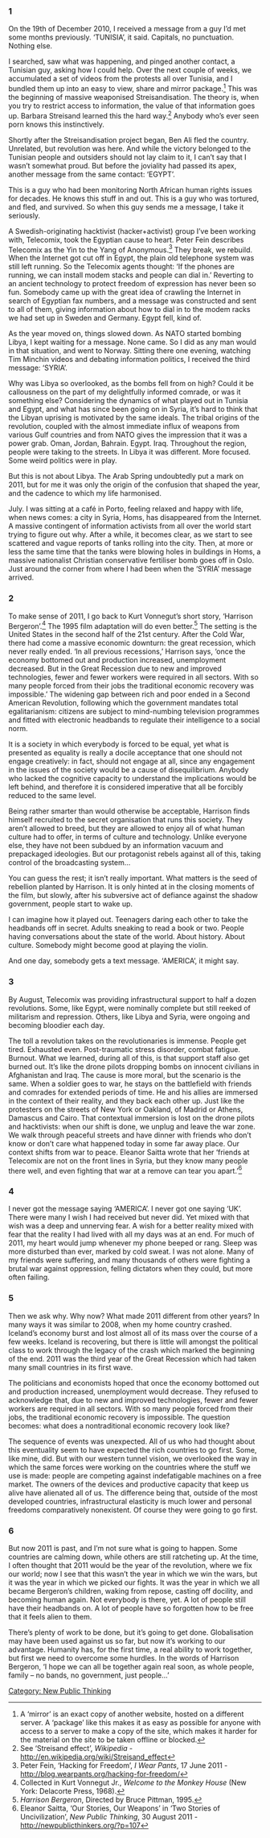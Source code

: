 ===1===

On the 19th of December 2010, I received a message from a guy I’d met some months previously. ‘TUNISIA’, it said. Capitals, no punctuation. Nothing else.

I searched, saw what was happening, and pinged another contact, a Tunisian guy, asking how I could help. Over the next couple of weeks, we accumulated a set of videos from the protests all over Tunisia, and I bundled them up into an easy to view, share and mirror package.<ref>A ‘mirror’ is an exact copy of another website, hosted on a different server. A ‘package’ like this makes it as easy as possible for anyone with access to a server to make a copy of the site, which makes it harder for the material on the site to be taken offline or blocked.</ref> This was the beginning of massive weaponised Streisandisation. The theory is, when you try to restrict access to information, the value of that information goes up. Barbara Streisand learned this the hard way.<ref>See ‘Streisand effect’, ''Wikipedia'' - http://en.wikipedia.org/wiki/Streisand_effect</ref> Anybody who’s ever seen porn knows this instinctively.

Shortly after the Streisandisation project began, Ben Ali fled the country. Unrelated, but revolution was here. And while the victory belonged to the Tunisian people and outsiders should not lay claim to it, I can’t say that I wasn’t somewhat proud. But before the joviality had passed its apex, another message from the same contact: ‘EGYPT’.

This is a guy who had been monitoring North African human rights issues for decades. He knows this stuff in and out. This is a guy who was tortured, and fled, and survived. So when this guy sends me a message, I take it seriously.

A Swedish-originating hacktivist (hacker+activist) group I’ve been working with, Telecomix, took the Egyptian cause to heart. Peter Fein describes Telecomix as the Yin to the Yang of Anonymous.<ref>Peter Fein, ‘Hacking for Freedom’, ''I Wear Pants'', 17 June 2011 - http://blog.wearpants.org/hacking-for-freedom/</ref> They break, we rebuild. When the Internet got cut off in Egypt, the plain old telephone system was still left running. So the Telecomix agents thought: ‘If the phones are running, we can install modem stacks and people can dial in.’ Reverting to an ancient technology to protect freedom of expression has never been so fun. Somebody came up with the great idea of crawling the Internet in search of Egyptian fax numbers, and a message was constructed and sent to all of them, giving information about how to dial in to the modem racks we had set up in Sweden and Germany. Egypt fell, kind of.

As the year moved on, things slowed down. As NATO started bombing Libya, I kept waiting for a message. None came. So I did as any man would in that situation, and went to Norway. Sitting there one evening, watching Tim Minchin videos and debating information politics, I received the third message: ‘SYRIA’.

Why was Libya so overlooked, as the bombs fell from on high? Could it be callousness on the part of my delightfully informed comrade, or was it something else? Considering the dynamics of what played out in Tunisia and Egypt, and what has since been going on in Syria, it’s hard to think that the Libyan uprising is motivated by the same ideals. The tribal origins of the revolution, coupled with the almost immediate influx of weapons from various Gulf countries and from NATO gives the impression that it was a power grab. Oman, Jordan, Bahrain. Egypt. Iraq. Throughout the region, people were taking to the streets. In Libya it was different. More focused. Some weird politics were in play.

But this is not about Libya. The Arab Spring undoubtedly put a mark on 2011, but for me it was only the origin of the confusion that shaped the year, and the cadence to which my life harmonised.

July. I was sitting at a café in Porto, feeling relaxed and happy with life, when news comes: a city in Syria, Homs, has disappeared from the Internet. A massive contingent of information activists from all over the world start trying to figure out why. After a while, it becomes clear, as we start to see scattered and vague reports of tanks rolling into the city. Then, at more or less the same time that the tanks were blowing holes in buildings in Homs, a massive nationalist Christian conservative fertiliser bomb goes off in Oslo. Just around the corner from where I had been when the ‘SYRIA’ message arrived.


===2===

To make sense of 2011, I go back to Kurt Vonnegut’s short story, ‘Harrison Bergeron’.<ref>Collected in Kurt Vonnegut Jr., ''Welcome to the Monkey House'' (New York: Delacorte Press, 1968).</ref> The 1995 film adaptation will do even better.<ref>''Harrison Bergeron'', Directed by Bruce Pittman, 1995.</ref> The setting is the United States in the second half of the 21st century. After the Cold War, there had come a massive economic downturn: the great recession, which never really ended. ‘In all previous recessions,’ Harrison says, ‘once the economy bottomed out and production increased, unemployment decreased. But in the Great Recession due to new and improved technologies, fewer and fewer workers were required in all sectors. With so many people forced from their jobs the traditional economic recovery was impossible.’ The widening gap between rich and poor ended in a Second American Revolution, following which the government mandates total egalitarianism: citizens are subject to mind-numbing television programmes and fitted with electronic headbands to regulate their intelligence to a social norm.

It is a society in which everybody is forced to be equal, yet what is presented as equality is really a docile acceptance that one should not engage creatively: in fact, should not engage at all, since any engagement in the issues of the society would be a cause of disequilibrium. Anybody who lacked the cognitive capacity to understand the implications would be left behind, and therefore it is considered imperative that all be forcibly reduced to the same level.

Being rather smarter than would otherwise be acceptable, Harrison finds himself recruited to the secret organisation that runs this society. They aren’t allowed to breed, but they are allowed to enjoy all of what human culture had to offer, in terms of culture and technology. Unlike everyone else, they have not been subdued by an information vacuum and prepackaged ideologies. But our protagonist rebels against all of this, taking control of the broadcasting system...

You can guess the rest; it isn’t really important. What matters is the seed of rebellion planted by Harrison. It is only hinted at in the closing moments of the film, but slowly, after his subversive act of defiance against the shadow government, people start to wake up.

I can imagine how it played out. Teenagers daring each other to take the headbands off in secret. Adults sneaking to read a book or two. People having conversations about the state of the world. About history. About culture. Somebody might become good at playing the violin.

And one day, somebody gets a text message. ‘AMERICA’, it might say.


===3===

By August, Telecomix was providing infrastructural support to half a dozen revolutions. Some, like Egypt, were nominally complete but still reeked of militarism and repression. Others, like Libya and Syria, were ongoing and becoming bloodier each day.

The toll a revolution takes on the revolutionaries is immense. People get tired. Exhausted even. Post-traumatic stress disorder, combat fatigue. Burnout. What we learned, during all of this, is that support staff also get burned out. It’s like the drone pilots dropping bombs on innocent civilians in Afghanistan and Iraq. The cause is more moral, but the scenario is the same. When a soldier goes to war, he stays on the battlefield with friends and comrades for extended periods of time. He and his allies are immersed in the context of their reality, and they back each other up. Just like the protesters on the streets of New York or Oakland, of Madrid or Athens, Damascus and Cairo. That contextual immersion is lost on the drone pilots and hacktivists: when our shift is done, we unplug and leave the war zone. We walk through peaceful streets and have dinner with friends who don’t know or don’t care what happened today in some far away place. Our context shifts from war to peace. Eleanor Saitta wrote that her ‘friends at Telecomix are not on the front lines in Syria, but they know many people there well, and even fighting that war at a remove can tear you apart.’<ref>Eleanor Saitta, ‘Our Stories, Our Weapons’ in ‘Two Stories of Uncivilization’, ''New Public Thinking'', 30 August 2011 - http://newpublicthinkers.org/?p=107</ref>


===4===

I never got the message saying ‘AMERICA’. I never got one saying ‘UK’. There were many I wish I had received but never did. Yet mixed with that wish was a deep and unnerving fear. A wish for a better reality mixed with fear that the reality I had lived with all my days was at an end. For much of 2011, my heart would jump whenever my phone beeped or rang. Sleep was more disturbed than ever, marked by cold sweat. I was not alone. Many of my friends were suffering, and many thousands of others were fighting a brutal war against oppression, felling dictators when they could, but more often failing.


===5===

Then we ask why. Why now? What made 2011 different from other years? In many ways it was similar to 2008, when my home country crashed. Iceland’s economy burst and lost almost all of its mass over the course of a few weeks. Iceland is recovering, but there is little will amongst the political class to work through the legacy of the crash which marked the beginning of the end. 2011 was the third year of the Great Recession which had taken many small countries in its first wave. 

The politicians and economists hoped that once the economy bottomed out and production increased, unemployment would decrease. They refused to acknowledge that, due to new and improved technologies, fewer and fewer workers are required in all sectors. With so many people forced from their jobs, the traditional economic recovery is impossible. The question becomes: what does a nontraditional economic recovery look like?

The sequence of events was unexpected. All of us who had thought about this eventuality seem to have expected the rich countries to go first. Some, like mine, did. But with our western tunnel vision, we overlooked the way in which the same forces were working on the countries where the stuff we use is made: people are competing against indefatigable machines on a free market. The owners of the devices and productive capacity that keep us alive have alienated all of us. The difference being that, outside of the most developed countries, infrastructural elasticity is much lower and personal freedoms comparatively nonexistent. Of course they were going to go first.


===6===

But now 2011 is past, and I’m not sure what is going to happen. Some countries are calming down, while others are still ratcheting up. At the time, I often thought that 2011 would be the year of the revolution, where we fix our world; now I see that this wasn’t the year in which we win the wars, but it was the year in which we picked our fights. It was the year in which we all became Bergeron’s children, waking from repose, casting off docility, and becoming human again. Not everybody is there, yet. A lot of people still have their headbands on. A lot of people have so forgotten how to be free that it feels alien to them.

There’s plenty of work to be done, but it’s going to get done. Globalisation may have been used against us so far, but now it’s working to our advantage. Humanity has, for the first time, a real ability to work together, but first we need to overcome some hurdles. In the words of Harrison Bergeron, ‘I hope we can all be together again real soon, as whole people, family – no bands, no government, just people...’

<references/>

[[Category: New Public Thinking]]